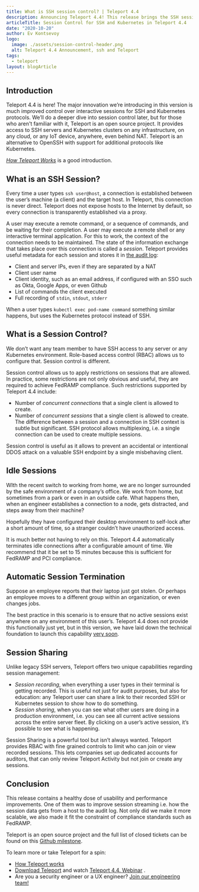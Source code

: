 ```yaml
---
title: What is SSH session control? | Teleport 4.4
description: Announcing Teleport 4.4! This release brings the SSH session control to apply restrictions on sessions which is critical for FedRAMP compliance.
articleTitle: Session Control for SSH and Kubernetes in Teleport 4.4
date: "2020-10-20"
author: Ev Kontsevoy
logo:
  image: ./assets/session-control-header.png
  alt: Teleport 4.4 Announcement, ssh and Teleport
tags:
  - teleport
layout: blogArticle
---
```



## Introduction

Teleport 4.4 is here! The major innovation we’re introducing in this version is much improved control over interactive sessions for SSH and Kubernetes protocols. We’ll do a deeper dive into session control later, but for those who aren't familiar with it, Teleport is an open source project. It provides access to SSH servers and Kubernetes clusters on any infrastructure, on any cloud, or any IoT device, anywhere, even behind NAT. Teleport is an alternative to OpenSSH with support for additional protocols like Kubernetes.

_[How Teleport Works](https://goteleport.com/how-it-works/)_ is a good introduction.


## What is an SSH Session?

Every time a user types `ssh user@host`, a connection is established between the user’s machine (a client) and the target host. In Teleport, this connection is never direct. Teleport does not expose hosts to the Internet by default, so every connection is transparently established via a proxy.

A user may execute a remote command, or a sequence of commands, and be waiting for their completion. A user may execute a remote shell or any interactive terminal application. For this to work, the context of the connection needs to be maintained. The state of the information exchange that takes place over this connection is called a _session_. Teleport provides useful metadata for each session and stores it in [the audit log](/how-it-works/audit-logging-for-ssh-and-kubernetes/):



* Client and server IPs, even if they are separated by a NAT
* Client user name
* Client identity, such as an email address, if configured with an SSO such as Okta, Google Apps, or even Github
* List of commands the client executed
* Full recording of `stdin`, `stdout`, `stderr`

When a user types `kubectl exec pod-name command` something similar happens, but uses the Kubernetes protocol instead of SSH.


## What is a Session Control?

We don’t want any team member to have SSH access to any server or any Kubernetes environment. Role-based access control (RBAC) allows us to configure that. Session control is different.

Session control allows us to apply restrictions on sessions that are allowed. In practice, some  restrictions are not only obvious and useful, they are required to achieve FedRAMP compliance. Such restrictions supported by Teleport 4.4 include:

* Number of _concurrent connections_ that a single client is allowed to create.
* Number of _concurrent sessions_ that a single client is allowed to create. The difference between a session and a connection in SSH context is subtle but significant. SSH protocol allows multiplexing, i.e. a single connection can be used to create multiple sessions.

Session control is useful as it allows to prevent an accidental or intentional DDOS attack on a valuable SSH endpoint by a single misbehaving client.


## Idle Sessions

WIth the recent switch to working from home, we are no longer surrounded by the safe environment of a company’s office. We work from home, but sometimes from a park or even in an outside cafe. What happens then, when an engineer establishes a connection to a node, gets distracted, and steps away from their machine?

Hopefully they have configured their desktop environment to self-lock after a short amount of time, so a stranger couldn’t have unauthorized access.

It is much better not having to rely on this. Teleport 4.4 automatically terminates idle connections after a configurable amount of time. We recommend that it be set to 15 minutes because this is sufficient for FedRAMP and PCI compliance.


## Automatic Session Termination

Suppose an employee reports that their laptop just got stolen. Or perhaps an employee moves to a different group within an organization, or even changes jobs.

The best practice in this scenario is to ensure that no active sessions exist anywhere on any environment of this user’s. Teleport 4.4 does not provide this functionally just yet, but in this version, we have laid down the technical foundation to launch this capability [very soon](https://github.com/gravitational/teleport/issues/3360).

<EmailSubscribeViolet />

## Session Sharing

Unlike legacy SSH servers, Teleport offers two unique capabilities regarding session management:

* _Session recording_, when everything a user types in their terminal is getting recorded. This is useful not just for audit purposes, but also for education: any Teleport user can share a link to their recorded SSH or Kubernetes session to show how to do something.
* _Session sharing_, when you can see what other users are doing in a production environment, i.e. you can see all current active sessions across the entire server fleet. By clicking on a user’s active session, it’s possible to see what is happening.

Session Sharing is a powerful tool but isn’t always wanted. Teleport provides RBAC with fine grained controls to limit who can join or view recorded sessions. This lets companies set up dedicated accounts for auditors, that can only review Teleport Activity but not join or create any sessions.


## Conclusion

This release contains a healthy dose of usability and performance improvements. One of them was to improve session streaming i.e. how the session data gets from a host to the audit log. Not only did we make it more scalable, we also made it fit the constraint of compliance standards such as FedRAMP.

Teleport is an open source project and the full list of closed tickets can be found on this [Github milestone](https://github.com/gravitational/teleport/milestone/40).

To learn more or take Teleport for a spin:

* [How Teleport works](/how-it-works/)
* [Download Teleport](https://goteleport.com/download/) and watch [Teleport 4.4. Webinar](/resources/videos/ssh-compliance-visibility/) .
* Are you a security engineer or a UX engineer? [Join our engineering team!](https://jobs.lever.co/teleport)
